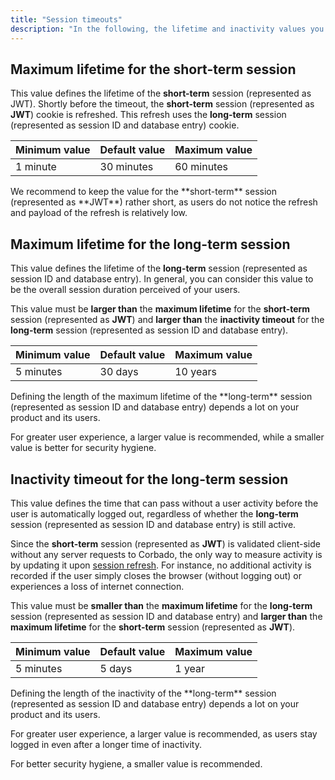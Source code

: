 ```yaml
---
title: "Session timeouts"
description: "In the following, the lifetime and inactivity values you can define with Corbado session management are explained"
---
```


## Maximum lifetime for the short-term session

This value defines the lifetime of the **short-term** session (represented as JWT). Shortly before the timeout, the **short-term** session (represented as **JWT**) cookie is refreshed. This refresh uses the **long-term** session (represented as session ID and database entry) cookie.

| Minimum value | Default value | Maximum value |
|---------------|---------------|---------------|
| 1 minute     | 30 minutes       | 60 minutes        |

<Note>
We recommend to keep the value for the **short-term** session (represented as **JWT**) rather short, as users do not notice the refresh and payload of the refresh is relatively low.
</Note>

## Maximum lifetime for the long-term session

This value defines the lifetime of the **long-term** session (represented as session ID and database entry). In general, you can consider this value to be the overall session duration perceived of your users.

This value must be **larger than** the **maximum lifetime** for the **short-term** session (represented as **JWT**) and **larger than** the **inactivity timeout** for the **long-term** session (represented as session ID and database entry).


| Minimum value | Default value | Maximum value |
|---------------|---------------|---------------|
| 5 minutes     | 30 days        | 10 years        |

<Note>
Defining the length of the maximum lifetime of the **long-term** session (represented as session ID and database entry) depends a lot on your product and its users.&#x20;

For greater user experience, a larger value is recommended, while a smaller value is better for security hygiene.
</Note>

## Inactivity timeout for the long-term session

This value defines the time that can pass without a user activity before the user is automatically logged out, regardless of whether the **long-term** session (represented as session ID and database entry) is still active.

Since the **short-term** session (represented as **JWT**) is validated client-side without any server requests to Corbado, the only way to measure activity is by updating it upon [session refresh](/corbado-complete/sessions/other/refresh). For instance, no additional activity is recorded if the user simply closes the browser (without logging out) or experiences a loss of internet connection.

This value must be **smaller than** the **maximum lifetime** for the **long-term** session (represented as session ID and database entry) and **larger than** the **maximum lifetime** for the **short-term** session (represented as **JWT**).

| Minimum value | Default value | Maximum value |
|---------------|---------------|---------------|
| 5 minutes     | 5 days        | 1 year        |


<Note>
Defining the length of the inactivity of the **long-term** session (represented as session ID and database entry) depends a lot on your product and its users.&#x20;

For greater user experience, a larger value is recommended, as users stay logged in even after a longer time of inactivity.

For better security hygiene, a smaller value is recommended.
</Note>

